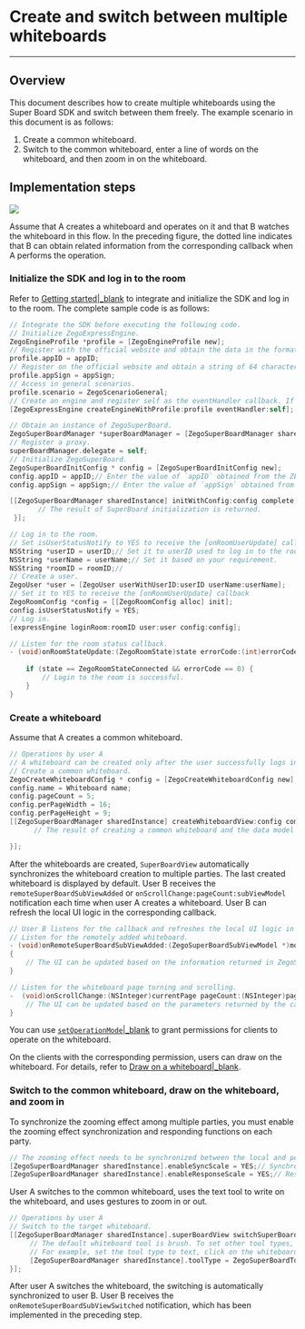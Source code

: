# Create and switch between multiple whiteboards

- - -
## Overview

This document describes how to create multiple whiteboards using the Super Board SDK and switch between them freely. The example scenario in this document is as follows:
1. Create a common whiteboard.
2. Switch to the common whiteboard, enter a line of words on the whiteboard, and then zoom in on the whiteboard.


## Implementation steps

<Frame width="512" height="auto" caption=""><img src="https://storage.zego.im/sdk-doc/Pics/WhiteboardView/Superboard_bestpractice_EN.png" /></Frame>

Assume that A creates a whiteboard and operates on it and that B watches the whiteboard in this flow. In the preceding figure, the dotted line indicates that B can obtain related information from the corresponding callback when A performs the operation.


### Initialize the SDK and log in to the room
Refer to [Getting started\|_blank](!QuickStart/CreateWboard) to integrate and initialize the SDK and log in to the room. The complete sample code is as follows:

```objective-c
// Integrate the SDK before executing the following code.
// Initialize ZegoExpressEngine.
ZegoEngineProfile *profile = [ZegoEngineProfile new];
// Register with the official website and obtain the data in the format similar to 1234567890.
profile.appID = appID; 
// Register on the official website and obtain a string of 64 characters in the format similar to @"0123456789012345678901234567890123456789012345678901234567890123" (64 characters in total).
profile.appSign = appSign; 
// Access in general scenarios.
profile.scenario = ZegoScenarioGeneral; 
// Create an engine and register self as the eventHandler callback. If there's no need to register a callback, eventHandler can be set as nil, and call the -setEventHandler: method to set the callback later on.
[ZegoExpressEngine createEngineWithProfile:profile eventHandler:self];

// Obtain an instance of ZegoSuperBoard.
ZegoSuperBoardManager *superBoardManager = [ZegoSuperBoardManager sharedInstance];
// Register a proxy.
superBoardManager.delegate = self;
// Initialize ZegoSuperBoard.
ZegoSuperBoardInitConfig * config = [ZegoSuperBoardInitConfig new];
config.appID = appID;// Enter the value of `appID` obtained from the ZEGO Admin Console.
config.appSign = appSign;// Enter the value of `appSign` obtained from the ZEGO Admin Console.

[[ZegoSuperBoardManager sharedInstance] initWithConfig:config complete:^(ZegoSuperBoardError errorCode) {
       // The result of SuperBoard initialization is returned. 
 }];

// Log in to the room.
// Set isUserStatusNotify to YES to receive the [onRoomUserUpdate] callback. The listening mechanism is disabled by default.
NSString *userID = userID;// Set it to userID used to log in to the room.
NSString *userName = userName;// Set it based on your requirement.
NSString *roomID = roomID;//
// Create a user.
ZegoUser *user = [ZegoUser userWithUserID:userID userName:userName];
// Set it to YES to receive the [onRoomUserUpdate] callback
ZegoRoomConfig *config = [[ZegoRoomConfig alloc] init];
config.isUserStatusNotify = YES;
// Log in.
[expressEngine loginRoom:roomID user:user config:config];

// Listen for the room status callback.
- (void)onRoomStateUpdate:(ZegoRoomState)state errorCode:(int)errorCode extendedData:(NSDictionary *)extendedData roomID:(NSString *)roomID {
    
    if (state == ZegoRoomStateConnected && errorCode == 0) { 
        // Login to the room is successful.
    }
}
```

### Create a whiteboard

Assume that A creates a common whiteboard.
```objective-c
// Operations by user A
// A whiteboard can be created only after the user successfully logs in to the room.
// Create a common whiteboard.
ZegoCreateWhiteboardConfig * config = [ZegoCreateWhiteboardConfig new];
config.name = Whiteboard name;
config.pageCount = 5;
config.perPageWidth = 16;
config.perPageHeight = 9;
[[ZegoSuperBoardManager sharedInstance] createWhiteboardView:config complete:^(ZegoSuperBoardError errorCode, ZegoSuperBoardSubViewModel *model) {
      // The result of creating a common whiteboard and the data model of ZegoSuperBoardSubViewModel are returned.

}];
```

After the whiteboards are created, `SuperBoardView` automatically synchronizes the whiteboard creation to multiple parties. The last created whiteboard is displayed by default. User B receives the `remoteSuperBoardSubViewAdded` or `onScrollChange:pageCount:subViewModel` notification each time when user A creates a whiteboard. User B can refresh the local UI logic in the corresponding callback.

```objective-c
// User B listens for the callback and refreshes the local UI logic in the callback.
// Listen for the remotely added whiteboard.
- (void)onRemoteSuperBoardSubViewAdded:(ZegoSuperBoardSubViewModel *)model
{
    // The UI can be updated based on the information returned in ZegoSuperBoardSubViewModel.
}

// Listen for the whiteboard page turning and scrolling.
-  (void)onScrollChange:(NSInteger)currentPage pageCount:(NSInteger)pageCount subViewModel:(ZegoSuperBoardSubViewModel *)subViewModel {
    // The UI can be updated based on the parameters returned by the callback, including the current displayed page/current animation step.
}
```

You can use [`setOperationMode`\|_blank](@setOperationMode) to grant permissions for clients to operate on the whiteboard.

On the clients with the corresponding permission, users can draw on the whiteboard. For details, refer to [Draw on a whiteboard\|_blank](!BasicFunction/Sketch).

### Switch to the common whiteboard, draw on the whiteboard, and zoom in

To synchronize the zooming effect among multiple parties, you must enable the zooming effect synchronization and responding functions on each party.

```objective-c
// The zooming effect needs to be synchronized between the local and peer parties.
[ZegoSuperBoardManager sharedInstance].enableSyncScale = YES;// Synchronize the zooming effect to the other party.
[ZegoSuperBoardManager sharedInstance].enableResponseScale = YES;// Respond to the zooming effect synchronized from the other party.
```

User A switches to the common whiteboard, uses the text tool to write on the whiteboard, and uses gestures to zoom in or out.
```objective-c
// Operations by user A
// Switch to the target whiteboard.
[[ZegoSuperBoardManager sharedInstance].superBoardView switchSuperBoardSubView:uniqueID complete:^(ZegoSuperBoardError errorCode) {
     // The default whiteboard tool is brush. To set other tool types, call setToolType.
     // For example, set the tool type to text, click on the whiteboard where you want to display the text, and enter the text.
     [ZegoSuperBoardManager sharedInstance].toolType = ZegoSuperBoardToolText;
}];
```

After user A switches the whiteboard, the switching is automatically synchronized to user B. User B receives the  `onRemoteSuperBoardSubViewSwitched` notification, which has been implemented in the preceding step.
